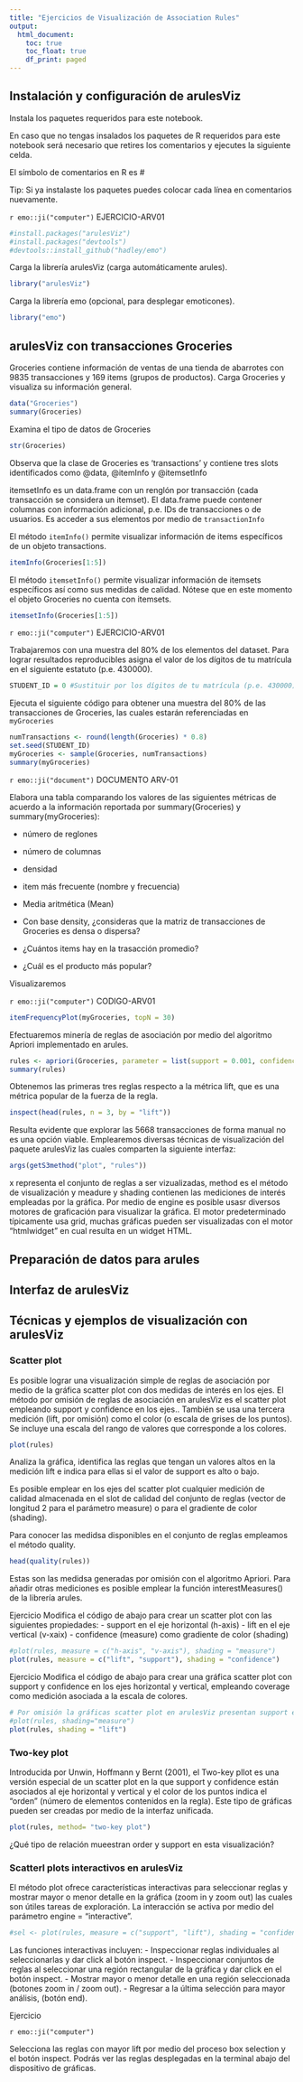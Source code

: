 ```yaml
---
title: "Ejercicios de Visualización de Association Rules"
output:
  html_document:
    toc: true
    toc_float: true
    df_print: paged
---
```

## Instalación y configuración de arulesViz
Instala los paquetes requeridos para este notebook.

En caso que no tengas insalados los paquetes de R requeridos para este notebook será necesario que retires los comentarios y ejecutes la siguiente celda.

El símbolo de comentarios en R es #

Tip: Si ya instalaste los paquetes puedes colocar cada línea en comentarios nuevamente.

`r emo::ji("computer")`
EJERCICIO-ARV01
```r
#install.packages("arulesViz")
#install.packages("devtools")
#devtools::install_github("hadley/emo")

```

Carga la librería arulesViz (carga automáticamente arules).
```r
library("arulesViz")
```

Carga la librería emo (opcional, para desplegar emoticones).
```r
library("emo")
```


## arulesViz con transacciones Groceries
Groceries contiene información de ventas de una tienda de abarrotes con 9835 transacciones y 169 items (grupos de productos). Carga Groceries y visualiza su información general.
```r
data("Groceries")
summary(Groceries)

```

Examina el tipo de datos de Groceries
```r
str(Groceries)
```

Observa que la clase de Groceries es 'transactions' y contiene tres slots identificados como @data, @itemInfo y @itemsetInfo

itemsetInfo es un data.frame con un renglón por transacción (cada transacción se considera un itemset). El data.frame puede contener columnas con información adicional, p.e. IDs de transacciones o de usuarios. Es acceder a sus elementos por medio de `transactionInfo` 

El método `itemInfo()` permite visualizar información de items específicos de un objeto transactions.
```r
itemInfo(Groceries[1:5])
```

El método `itemsetInfo()` permite visualizar información de itemsets específicos así como sus medidas de calidad. Nótese que en este momento el objeto Groceries no cuenta con itemsets.
```r
itemsetInfo(Groceries[1:5])
```

`r emo::ji("computer")`
EJERCICIO-ARV01

Trabajaremos con una muestra del 80% de los elementos del dataset. Para lograr resultados reproducibles asigna el valor de los dígitos de tu matrícula en el siguiente estatuto (p.e. 430000).

```r
STUDENT_ID = 0 #Sustituir por los dígitos de tu matrícula (p.e. 430000).
```

Ejecuta el siguiente código para obtener una muestra del 80% de las transacciones de Groceries, las cuales estarán referenciadas en `myGroceries`

```r
numTransactions <- round(length(Groceries) * 0.8)
set.seed(STUDENT_ID)
myGroceries <- sample(Groceries, numTransactions)
summary(myGroceries)

```
`r emo::ji("document")`
DOCUMENTO ARV-01

Elabora una tabla comparando los valores de las siguientes métricas de acuerdo a la información reportada por summary(Groceries) y summary(myGroceries):

- número de reglones

- número de columnas

- densidad

- item más frecuente (nombre y frecuencia)

- Media aritmética (Mean)


- Con base density, ¿consideras que la matriz de transacciones de Groceries es densa o dispersa?

- ¿Cuántos items hay en la trasacción promedio?

- ¿Cuál es el producto más popular?

Visualizaremos 

`r emo::ji("computer")`
CODIGO-ARV01
```r
itemFrequencyPlot(myGroceries, topN = 30)
```



Efectuaremos minería de reglas de asociación por medio del algoritmo Apriori implementado en arules.
```r
rules <- apriori(Groceries, parameter = list(support = 0.001, confidence = 0.05))
summary(rules)
```

Obtenemos las primeras tres reglas respecto a la métrica lift, que es una métrica popular de la fuerza de la regla.
```r
inspect(head(rules, n = 3, by = "lift"))
```

Resulta evidente que explorar las 5668 transacciones de forma manual no es una opción viable. Emplearemos diversas técnicas de visualización del paquete arulesViz las cuales comparten la siguiente interfaz:
```r
args(getS3method("plot", "rules"))
```
x representa el conjunto de reglas a ser vizualizadas, method es el método de visualización y meadure y shading contienen las mediciones de interés empleadas por la gráfica. 
Por medio de engine es posible usasr diversos motores de graficación para visualizar la gráfica. El motor predeterminado típicamente usa grid, muchas gráficas pueden ser visualizadas con el motor "htmlwidget" en cual resulta en un widget HTML.


## Preparación de datos para arules

## Interfaz de arulesViz

## Técnicas y ejemplos de visualización con arulesViz

### Scatter plot
Es posible lograr una visualización simple de reglas de asociación por medio de la gráfica scatter plot con dos medidas de interés en los ejes. El método por omisión de reglas de asociación en arulesViz es el scatter plot empleando support y confidence en los ejes.. También se usa una tercera medición (lift, por omisión) como el color (o escala de grises de los puntos). Se incluye una escala del rango de valores que corresponde a los colores.
```r
plot(rules)
```

Analiza la gráfica, identifica las reglas que tengan un valores altos en la medición lift e indica para ellas si el valor de support es alto o bajo.

Es posible emplear en los ejes del scatter plot cualquier medición de calidad almacenada en el slot de calidad del conjunto de reglas (vector de longitud 2 para el parámetro measure) o para el gradiente de color (shading).

Para conocer las medidsa disponibles en el conjunto de reglas empleamos el método quality.

```r
head(quality(rules))
```

Estas son las medidsa generadas por omisión con el algoritmo Apriori. Para añadir otras mediciones es posible emplear la función interestMeasures() de la librería arules.

Ejercicio
Modifica el código de abajo para crear un scatter plot con las siguientes propiedades:
- support en el eje horizontal (h-axis)
- lift en el eje vertical (v-xaix)
- confidence (measure) como gradiente de color (shading)

```r
#plot(rules, measure = c("h-axis", "v-axis"), shading = "measure")
plot(rules, measure = c("lift", "support"), shading = "confidence")
```


Ejercicio
Modifica el código de abajo para crear una gráfica scatter plot con support y confidence en los ejes horizontal y vertical, empleando coverage como medición asociada a la escala de colores.
```r
# Por omisión la gráficas scatter plot en arulesViz presentan support en el eje horizontal y confidence en el eje vertical
#plot(rules, shading="measure")
plot(rules, shading = "lift")
```


### Two-key plot
Introducida por Unwin, Hoffmann y Bernt (2001), el Two-key pllot es una versión especial de un scatter plot en la que support y confidence están asociados al eje horizontal y vertical y el color de los puntos indica el "orden" (número de elementos contenidos en la regla). Este tipo de gráficas pueden ser creadas por medio de la interfaz unificada.

```r
plot(rules, method= "two-key plot")
```

¿Qué tipo de relación mueestran order y support en esta visualización?

### Scatterl plots interactivos en arulesViz

El método plot ofrece características interactivas para seleccionar reglas y mostrar mayor o menor detalle en la gráfica (zoom in y zoom out) las cuales son útiles tareas de exploración. La interacción se activa por medio del parámetro engine = "interactive".

```r
#sel <- plot(rules, measure = c("support", "lift"), shading = "confidence", interactive = TRUE)
```

Las funciones interactivas incluyen: 
- Inspeccionar reglas individuales al seleccionarlas y dar click al botón inspect.
- Inspeccionar conjuntos de reglas al seleccionar una región rectangular de la gráfica y dar click en el botón inspect.
- Mostrar mayor o menor detalle en una región seleccionada (botones zoom in / zoom out).
- Regresar a la última selección para mayor análisis, (botón end).

Ejercicio

`r emo::ji("computer")`

Selecciona las reglas con mayor lift por medio del proceso box selection y el botón inspect. Podrás ver las reglas desplegadas en la terminal abajo del dispositivo de gráficas.




